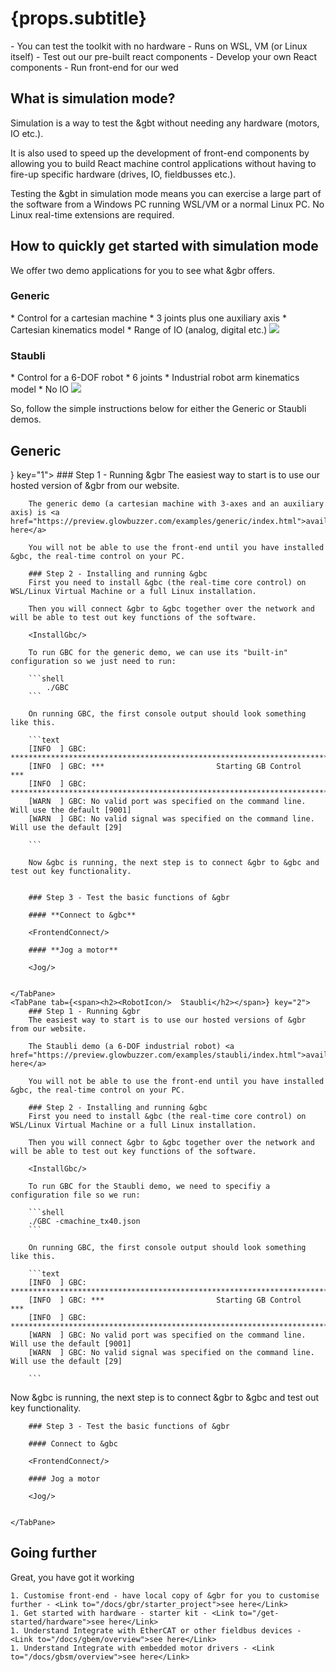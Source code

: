 




# {props.subtitle}

<Tldr>
    - You can test the toolkit with no hardware
    - Runs on WSL, VM (or Linux itself)
    - Test out our pre-built react components
    - Develop your own React components
    - Run front-end for our wed
</Tldr>

## What is simulation mode?
Simulation is a way to test the &gbt without needing any hardware (motors, IO etc.).

It is also used to speed up the development of front-end components by allowing you to build React machine control applications without having to fire-up specific hardware (drives, IO, fieldbusses etc.).

Testing the &gbt in simulation mode means you can exercise a large part of the software from a Windows PC running WSL/VM or a normal Linux PC. No Linux real-time extensions are required.


## How to quickly get started with simulation mode

We offer two demo applications for you to see what &gbr offers.



<BogStandardRow>
    <BogStandardCol lg={12} xs={24}>
        <h3><CartesianIcon/>  Generic</h3>
        * Control for a cartesian machine
        * 3 joints plus one auxiliary axis
        * Cartesian kinematics model
        * Range of IO (analog, digital etc.)
        <Image src={generic_gbr}/>
    </BogStandardCol>
    <BogStandardCol lg={12} xs={24}>
        <h3><RobotIcon/>  Staubli</h3>
        * Control for a 6-DOF robot
        * 6 joints
        * Industrial robot arm kinematics model
        * No IO
        <Image src={staubli_gbr}/>
    </BogStandardCol>
</BogStandardRow>

So, follow the simple instructions below for either the Generic or Staubli demos.

<Tabs defaultActiveKey="1"  >
    <TabPane tab={<span><h2><CartesianIcon/>  Generic</h2></span>} key="1">
        ### Step 1 - Running &gbr
        The easiest way to start is to use our hosted version of &gbr from our website.

        The generic demo (a cartesian machine with 3-axes and an auxiliary axis) is <a href="https://preview.glowbuzzer.com/examples/generic/index.html">available here</a>

        You will not be able to use the front-end until you have installed &gbc, the real-time control on your PC.

        ### Step 2 - Installing and running &gbc
        First you need to install &gbc (the real-time core control) on WSL/Linux Virtual Machine or a full Linux installation.

        Then you will connect &gbr to &gbc together over the network and will be able to test out key functions of the software.

        <InstallGbc/>

        To run GBC for the generic demo, we can use its "built-in" configuration so we just need to run:

        ```shell
            ./GBC
        ```

        On running GBC, the first console output should look something like this.

        ```text
        [INFO  ] GBC: **************************************************************************
        [INFO  ] GBC: ***                         Starting GB Control                        ***
        [INFO  ] GBC: **************************************************************************
        [WARN  ] GBC: No valid port was specified on the command line. Will use the default [9001]
        [WARN  ] GBC: No valid signal was specified on the command line. Will use the default [29]

        ```

        Now &gbc is running, the next step is to connect &gbr to &gbc and test out key functionality.


        ### Step 3 - Test the basic functions of &gbr

        #### **Connect to &gbc**

        <FrontendConnect/>

        #### **Jog a motor**

        <Jog/>


    </TabPane>
    <TabPane tab={<span><h2><RobotIcon/>  Staubli</h2></span>} key="2">
        ### Step 1 - Running &gbr
        The easiest way to start is to use our hosted versions of &gbr from our website.

        The Staubli demo (a 6-DOF industrial robot) <a href="https://preview.glowbuzzer.com/examples/staubli/index.html">available here</a>

        You will not be able to use the front-end until you have installed &gbc, the real-time control on your PC.

        ### Step 2 - Installing and running &gbc
        First you need to install &gbc (the real-time core control) on WSL/Linux Virtual Machine or a full Linux installation.

        Then you will connect &gbr to &gbc together over the network and will be able to test out key functions of the software.

        <InstallGbc/>

        To run GBC for the Staubli demo, we need to specifiy a configuration file so we run:

        ```shell
        ./GBC -cmachine_tx40.json
        ```

        On running GBC, the first console output should look something like this.

        ```text
        [INFO  ] GBC: **************************************************************************
        [INFO  ] GBC: ***                         Starting GB Control                        ***
        [INFO  ] GBC: **************************************************************************
        [WARN  ] GBC: No valid port was specified on the command line. Will use the default [9001]
        [WARN  ] GBC: No valid signal was specified on the command line. Will use the default [29]

        ```

Now &gbc is running, the next step is to connect &gbr to &gbc and test out key functionality.

        ### Step 3 - Test the basic functions of &gbr

        #### Connect to &gbc

        <FrontendConnect/>

        #### Jog a motor

        <Jog/>


    </TabPane>
</Tabs>


##  Going further

Great, you have got it working

    1. Customise front-end - have local copy of &gbr for you to customise further - <Link to="/docs/gbr/starter_project">see here</Link>
    1. Get started with hardware - starter kit - <Link to="/get-started/hardware">see here</Link>
    1. Understand Integrate with EtherCAT or other fieldbus devices - <Link to="/docs/gbem/overview">see here</Link>
    1. Understand Integrate with embedded motor drivers - <Link to="/docs/gbsm/overview">see here</Link>


